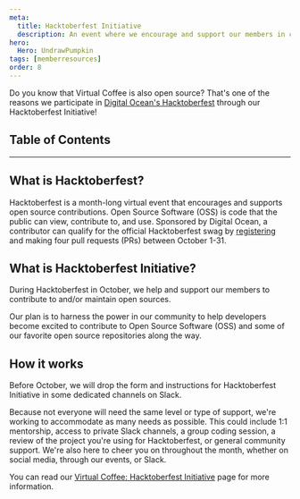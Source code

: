 ```yaml
---
meta:
  title: Hacktoberfest Initiative
  description: An event where we encourage and support our members in contributing to and maintaining open source during Hacktoberfest.
hero:
  Hero: UndrawPumpkin
tags: [memberresources]
order: 8
---
```



<TextContainer background="light" showBackToTopLink={false}>

<LeadText>

Do you know that Virtual Coffee is also open source? That's one of the reasons we participate in [Digital Ocean's Hacktoberfest](https://hacktoberfest.digitalocean.com) through our Hacktoberfest Initiative!

</LeadText>

</TextContainer>

## Table of Contents

<TextContainer>

---

## What is Hacktoberfest?

Hacktoberfest is a month-long virtual event that encourages and supports open source contributions. Open Source Software (OSS) is code that the public can view, contribute to, and use. Sponsored by Digital Ocean, a contributor can qualify for the official Hacktoberfest swag by [registering](https://hacktoberfest.com/) and making four pull requests (PRs) between October 1-31.

## What is Hacktoberfest Initiative?

During Hacktoberfest in October, we help and support our members to contribute to and/or maintain open sources.

Our plan is to harness the power in our community to help developers become excited to contribute to Open Source Software (OSS) and some of our favorite open source repositories along the way.

## How it works

Before October, we will drop the form and instructions for Hacktoberfest Initiative in some dedicated channels on Slack.

Because not everyone will need the same level or type of support, we're working to accommodate as many needs as possible. This could include 1:1 mentorship, access to private Slack channels, a group coding session, a review of the project you're using for Hacktoberfest, or general community support. We're also here to cheer you on throughout the month, whether on social media, through our events, or Slack.

You can read our [Virtual Coffee: Hacktoberfest Initiative](https://hacktoberfest.virtualcoffee.io/) page for more information.

</TextContainer>
